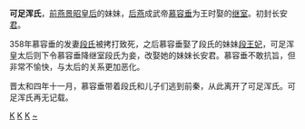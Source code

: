 '''可足浑氏'''，[[前燕|前燕]][[景昭皇后|景昭皇后]]的妹妹，[[后燕|后燕]]成武帝[[慕容垂|慕容垂]]为王时娶的[[继室|继室]]。初封长安[[君|君]]。

358年慕容垂的发妻[[成昭皇后|段氏]]被拷打致死，之后慕容垂娶了段氏的妹妹[[段王妃|段王妃]]，可足浑皇太后则下令慕容垂降继室段氏为妾，改娶她的妹妹长安君。慕容垂不敢抗旨，但非常不愉快，与太后的关系更加恶化。

晋太和四年十一月，慕容垂带着段氏和儿子们逃到前秦，从此离开了可足浑氏。可足浑氏再无记载。
{{晋朝人物小作品}}

{{十六國諸燕皇后}}

[[Category:中国皇帝嫡妻未得封后者|K]]
[[Category:后燕皇帝嫡妻|K]]
[[Category:前燕女性人物|K]]
[[Category:可足浑姓|~]]
